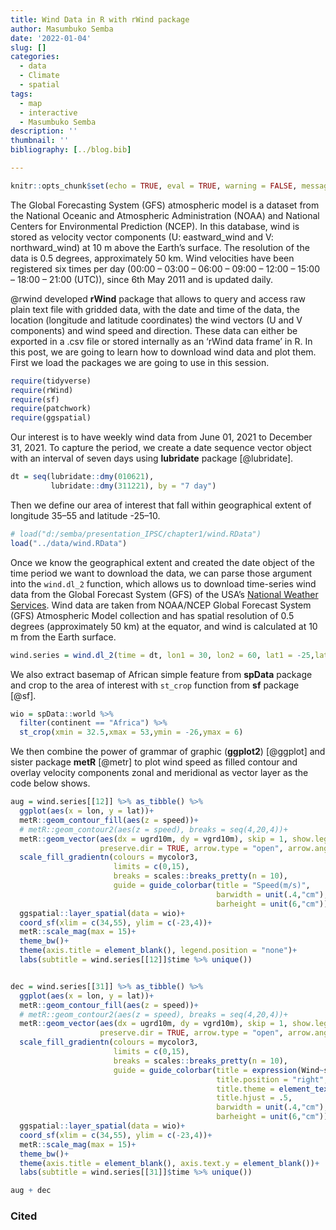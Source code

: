 ```yaml
---
title: Wind Data in R with rWind package
author: Masumbuko Semba
date: '2022-01-04'
slug: []
categories:
  - data
  - Climate
  - spatial
tags:
  - map
  - interactive
  - Masumbuko Semba
description: ''
thumbnail: ''
bibliography: [../blog.bib]

---
```



```r
knitr::opts_chunk$set(echo = TRUE, eval = TRUE, warning = FALSE, message = FALSE, comment = "")

```

The Global Forecasting System (GFS) atmospheric model is a dataset from the National Oceanic and Atmospheric Administration (NOAA) and National Centers for Environmental Prediction (NCEP). In this database, wind is stored as velocity vector components (U: eastward_wind and V: northward_wind) at 10 m above the Earth's surface. The resolution of the data is 0.5 degrees, approximately 50 km. Wind velocities have been registered six times per day (00:00 – 03:00 – 06:00 – 09:00 – 12:00 – 15:00 – 18:00 – 21:00 (UTC)), since 6th May 2011 and is updated daily. 

@rwind developed **rWind** package that allows to query and access raw plain text file with gridded data, with the date and time of the data, the location (longitude and latitude coordinates) the wind vectors (U and V components) and wind speed and direction. These data can either be exported in a .csv file or stored internally as an ‘rWind data frame’ in R. In this post, we are going to learn how to download wind data and plot them. First we load the packages we are going to use in this session.

```r
require(tidyverse)
require(rWind)
require(sf)
require(patchwork)
require(ggspatial)
```

Our interest is to have weekly wind data from June 01, 2021 to December 31, 2021. To capture the period, we create a date sequence vector object with an interval of seven days using **lubridate** package [@lubridate].


```r
dt = seq(lubridate::dmy(010621),
         lubridate::dmy(311221), by = "7 day")
```

Then we define our area of interest that fall within geographical extent of longitude 35--55 and latitude -25--10. 


```r

# load("d:/semba/presentation_IPSC/chapter1/wind.RData")
load("../data/wind.RData")

```


Once we know the geographical extent and created the date object of the time period we want to download the data, we can parse those argument into the `wind.dl_2` function, which allows us to download time-series wind data from the Global Forecast System (GFS) of the USA's [National Weather Services](https://www.ncei.noaa.gov/products/weather-climate-models/global-forecast).  Wind data are taken from NOAA/NCEP Global Forecast System (GFS) Atmospheric Model collection and has spatial resolution of 0.5 degrees (approximately 50 km) at the equator, and wind is calculated at 10 m from the Earth surface.

```r

wind.series = wind.dl_2(time = dt, lon1 = 30, lon2 = 60, lat1 = -25,lat2 = 10)

```

We also extract basemap of African simple feature from **spData** package and crop to the area of interest with `st_crop` function from **sf** package [@sf].

```r
wio = spData::world %>% 
  filter(continent == "Africa") %>% 
  st_crop(xmin = 32.5,xmax = 53,ymin = -26,ymax = 6)
```


We then combine the power of grammar of graphic (**ggplot2**) [@ggplot] and sister package **metR** [@metr] to plot wind speed as filled contour and overlay velocity components zonal and meridional as vector layer as the code below shows.

```r


aug = wind.series[[12]] %>% as_tibble() %>% 
  ggplot(aes(x = lon, y = lat))+
  metR::geom_contour_fill(aes(z = speed))+
  # metR::geom_contour2(aes(z = speed), breaks = seq(4,20,4))+
  metR::geom_vector(aes(dx = ugrd10m, dy = vgrd10m), skip = 1, show.legend = FALSE, 
                    preserve.dir = TRUE, arrow.type = "open", arrow.angle = 20)+
  scale_fill_gradientn(colours = mycolor3, 
                       limits = c(0,15), 
                       breaks = scales::breaks_pretty(n = 10),
                       guide = guide_colorbar(title = "Speed(m/s)", 
                                              barwidth = unit(.4,"cm"), 
                                              barheight = unit(6,"cm")))+
  ggspatial::layer_spatial(data = wio)+
  coord_sf(xlim = c(34,55), ylim = c(-23,4))+
  metR::scale_mag(max = 15)+
  theme_bw()+
  theme(axis.title = element_blank(), legend.position = "none")+
  labs(subtitle = wind.series[[12]]$time %>% unique())


dec = wind.series[[31]] %>% as_tibble() %>% 
  ggplot(aes(x = lon, y = lat))+
  metR::geom_contour_fill(aes(z = speed))+
  # metR::geom_contour2(aes(z = speed), breaks = seq(4,20,4))+
  metR::geom_vector(aes(dx = ugrd10m, dy = vgrd10m), skip = 1, show.legend = FALSE, 
                    preserve.dir = TRUE, arrow.type = "open", arrow.angle = 20)+
  scale_fill_gradientn(colours = mycolor3, 
                       limits = c(0,15), 
                       breaks = scales::breaks_pretty(n = 10),
                       guide = guide_colorbar(title = expression(Wind~speed~(ms^{-1})), 
                                              title.position = "right",
                                              title.theme = element_text(angle = 90),
                                              title.hjust = .5,
                                              barwidth = unit(.4,"cm"), 
                                              barheight = unit(6,"cm")))+
  ggspatial::layer_spatial(data = wio)+
  coord_sf(xlim = c(34,55), ylim = c(-23,4))+
  metR::scale_mag(max = 15)+
  theme_bw()+
  theme(axis.title = element_blank(), axis.text.y = element_blank())+
  labs(subtitle = wind.series[[31]]$time %>% unique())

aug + dec
```

### Cited

